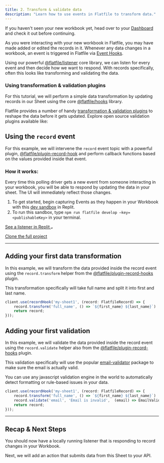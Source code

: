 ```yaml
---
title: 2. Transform & validate data
description: "Learn how to use events in Flatfile to transform data."
---
```


<Info>If you haven't seen your new workbook yet, head over to your [Dashboard](https://platform.flatfile.com) and check it out before continuing.</Info>

As you were interacting with your new workbook in Flatfile, you may have made added or edited the records in it. 
Whenever any data changes in a workbook, an event is triggered in Flatfile via <Tooltip tip="Learn more about Events">[Event Hooks](../concepts/events)</Tooltip>. 

Using our powerful [@flatfile/listener](../core-libraries/listener) core library, we can listen for every event and then decide how we want to respond.
With records specifically, often this looks like transforming and validating the data.

### Using transformation & validation plugins

For this tutorial, we will perform a simple data transformation by updating records in our Sheet using the core [@flatfile/hooks](../core-libraries/hooks) library.

Flatfile provides a number of handy [transformation & validation plugins](https://plugins.flatfile.com) to reshape the data before it gets updated. Explore open source validation plugins available like:

<CardGroup cols={3}>
  <Card color="#CB3837" title="@flatfile/plugin-autocast" icon="npm" href="https://plugins.flatfile.com">
  </Card>
  <Card color="#CB3837" title="@flatfile/plugin-pretty-dates" icon="npm" href="https://plugins.flatfile.com">
  </Card>
  <Card color="#CB3837" title="@flatfile/plugin-addresses" icon="npm" href="https://plugins.flatfile.com">
  </Card>
</CardGroup>

## Using the `record` event

For this example, we will intervene the `record` event topic with a powerful plugin, [@flatfile/plugin-record-hook](https://www.npmjs.com/package/@flatfile/plugin-record-hook) and perform callback functions
based on the values provided inside that event.

### How it works: 

Every time this polling driver gets a new event from someone interacting in your workbook, you will be able to 
respond by updating the data in your sheet. The UI will immediately reflect those changes.


1. To get started, begin capturing Events as they happen in your Workbook with this [dev sandbox](https://replit.com/@AshleyMulligan/BogusFinancialAssembler#index.ts) in Replit. 
2. To run this sandbox, type `npm run flatfile develop —key=<publishableKey>` in your terminal.

<a target="_blank" class="group px-4 py-1.5 relative inline-flex items-center rounded-full shadow-sm text-sm font-medium" 
href="https://replit.com/@dboskovic/GettingStarted#index.ts">
    <span class="absolute inset-0 bg-primary-dark rounded-full group-hover:opacity-[0.9]"></span>
    <span class="z-10 mr-2 text-white">See a listener in Replit</span>
    <svg width="6" height="3" class="h-2 overflow-visible -rotate-90 text-white" aria-hidden="true"><path d="M0 0L3 3L6 0" fill="none" stroke="currentColor" stroke-width="1.5" stroke-linecap="round"></path></svg>
</a>

<a target="_blank" href="https://github.co/FlatFilers" class="font-medium hover:text-primary dark:hover:text-primary-light py-1.5 mx-4">Clone the full project</a>

---

## Adding your first data transformation

In this example, we will transform the data provided inside the record event using the `record.transform` helper 
from the [@flatfile/plugin-record-hooks](https://www.npmjs.com/package/@flatfile/plugin-record-hooks) plugin.

This transformation specifically will take full name and split it into first and last name.

```jsx
client.use(recordHook('my-sheet1', (record: FlatfileRecord) => {
	record.transform('full_name', () => `${first_name} ${last_name}`)
	return record;
}));
```

## Adding your first validation

In this example, we will validate the data provided inside the record event using the `record.validate` helper 
also from the [@flatfile/plugin-record-hooks](https://www.npmjs.com/package/@flatfile/plugin-record-hooks) plugin.

This validation specifically will use the popular [email-validator](https://www.npmjs.com/package/email-validator) package 
to make sure the email is actually valid.

<Tip>
You can use any javascript validation engine in the world to automatically detect formatting or rule-based issues 
in your data.
</Tip>


```jsx
client.use(recordHook('my-sheet1', (record: FlatfileRecord) => {
	record.transform('full_name', () => `${first_name} ${last_name}`)
	record.validate('email', 'Email is invalid',  (email) => EmailValidator.validate(email))
	return record;
}));
```

---

## Recap & Next Steps

You should now have a locally running listener that is responding to record changes in your Workbook.

Next, we will add an action that submits data from this Sheet to your API.
